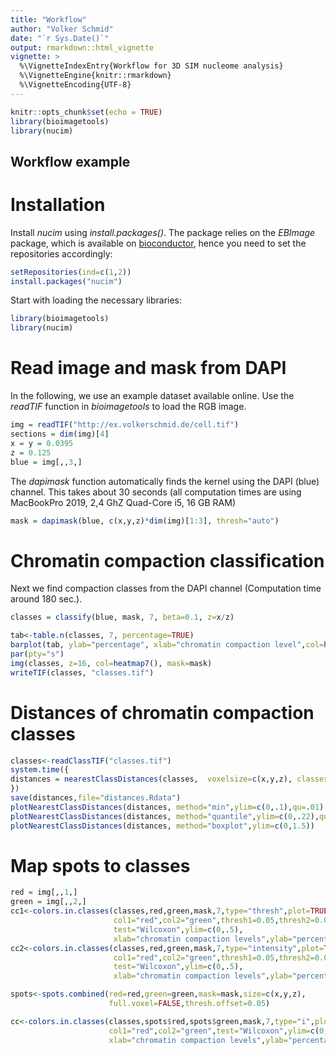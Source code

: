 ```yaml
---
title: "Workflow"
author: "Volker Schmid"
date: "`r Sys.Date()`"
output: rmarkdown::html_vignette
vignette: >
  %\VignetteIndexEntry{Workflow for 3D SIM nucleome analysis}
  %\VignetteEngine{knitr::rmarkdown}
  %\VignetteEncoding{UTF-8}
---
```


```r
knitr::opts_chunk$set(echo = TRUE)
library(bioimagetools)
library(nucim)
```

## Workflow example
# Installation

Install *nucim* using *install.packages()*. The package relies on the *EBImage* package, which is available on [bioconductor](https://www.bioconductor.org), hence you need to set the repositories accordingly:

```r
setRepositories(ind=c(1,2))
install.packages("nucim")
```

Start with loading the necessary libraries:
```r
library(bioimagetools)
library(nucim)
```

# Read image and mask from DAPI
In the following, we use an example dataset available online. Use the *readTIF* function in *bioimagetools* to load the RGB image.

```r
img = readTIF("http://ex.volkerschmid.de/cell.tif")
sections = dim(img)[4]
x = y = 0.0395
z = 0.125
blue = img[,,3,] 
```

The *dapimask* function automatically finds the kernel using the DAPI (blue) channel. This takes about 30 seconds (all computation times are using MacBookPro 2019, 2,4 GhZ Quad-Core i5, 16 GB RAM)

```r
mask = dapimask(blue, c(x,y,z)*dim(img)[1:3], thresh="auto")
```
# Chromatin compaction classification

Next we find compaction classes from the DAPI channel (Computation time around 180 sec.).

```r
classes = classify(blue, mask, 7, beta=0.1, z=x/z)

tab<-table.n(classes, 7, percentage=TRUE)
barplot(tab, ylab="percentage", xlab="chromatin compaction level",col=heatmap7())
par(pty="s")
img(classes, z=16, col=heatmap7(), mask=mask)
writeTIF(classes, "classes.tif")
```



# Distances of chromatin compaction classes
```r
classes<-readClassTIF("classes.tif")
system.time({
distances = nearestClassDistances(classes,  voxelsize=c(x,y,z), classes=7, cores=4L)
})
save(distances,file="distances.Rdata")
plotNearestClassDistances(distances, method="min",ylim=c(0,.1),qu=.01)
plotNearestClassDistances(distances, method="quantile",ylim=c(0,.22),qu=.01)
plotNearestClassDistances(distances, method="boxplot",ylim=c(0,1.5))
```

# Map spots to classes
```r
red = img[,,1,]
green = img[,,2,]
cc1<-colors.in.classes(classes,red,green,mask,7,type="thresh",plot=TRUE,
                       col1="red",col2="green",thresh1=0.05,thresh2=0.05,
                       test="Wilcoxon",ylim=c(0,.5),
                       xlab="chromatin compaction levels",ylab="percentage")
cc2<-colors.in.classes(classes,red,green,mask,7,type="intensity",plot=TRUE,
                       col1="red",col2="green",thresh1=0.05,thresh2=0.05,
                       test="Wilcoxon",ylim=c(0,.5),
                       xlab="chromatin compaction levels",ylab="percentage")
```
```r
spots<-spots.combined(red=red,green=green,mask=mask,size=c(x,y,z),
                      full.voxel=FALSE,thresh.offset=0.05)
```
```r
cc<-colors.in.classes(classes,spots$red,spots$green,mask,7,type="i",plot=TRUE,
                      col1="red",col2="green",test="Wilcoxon",ylim=c(0,.8),
                      xlab="chromatin compaction levels",ylab="percentage")
```
